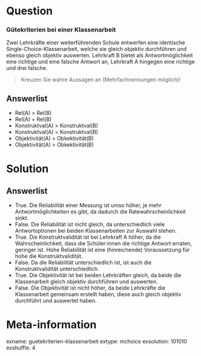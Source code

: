 Question
========
### Gütekriterien bei einer Klassenarbeit 
Zwei Lehrkräfte einer weiterführenden Schule entwerfen eine identische Single-Choice-Klassenarbeit, welche sie gleich objektiv durchführen und ebenso gleich objektiv auswerten. Lehrkraft B bietet als Antwortmöglichkeit eine richtige und eine falsche Antwort an, Lehrkraft A hingegen eine richtige und drei falsche.

> Kreuzen Sie wahre Aussagen an
> (Mehrfachnennungen möglich)!

Answerlist
----------
* Rel(A) > Rel(B)
* Rel(A) = Rel(B)
* Konstruktval(A) > Konstruktval(B)
* Konstruktval(A) = Konstruktval(B)
* Objektivität(A) = Obkektivität(B)
* Objektivität(A) > Obkektivität(B)

Solution
========

Answerlist
----------
* True. Die Reliabilität einer Messung ist umso höher, je mehr Antwortmöglichkeiten es gibt, da dadurch die Ratewahrscheinlichkeit sinkt.
* False. Die Reliabilität ist nicht gleich, da unterschiedlich viele Antwortoptionen bei beiden Klassenarbeiten zur Auswahl stehen.
* True. Die Konstruktvalidität ist bei Lehrkraft A höher, da die Wahrscheinlichkeit, dass die Schüler:innen die richtige Antwort erraten, geringer ist. Hohe Reliabilität ist eine (hinreichende) Voraussetzung für hohe die Konstruktvalidität.
* False. Da die Reliabilität unterschiedlich ist, ist auch die Konstruktvalidität unterschiedlich. 
* True. Die Objektivität ist bei beiden Lehrkräften gleich, da beide die Klassenarbeit gleich objektiv durchführen und auswerten.
* False. Die Objektivität ist nicht höher, da beide Lehrkräfte die Klassenarbeit gemeinsam erstellt haben, diese auch gleich objektiv durchführt und auswertet haben.


Meta-information
================
exname: guetekriterien-klassenarbeit
extype: mchoice
exsolution: 101010
exshuffle: 4

